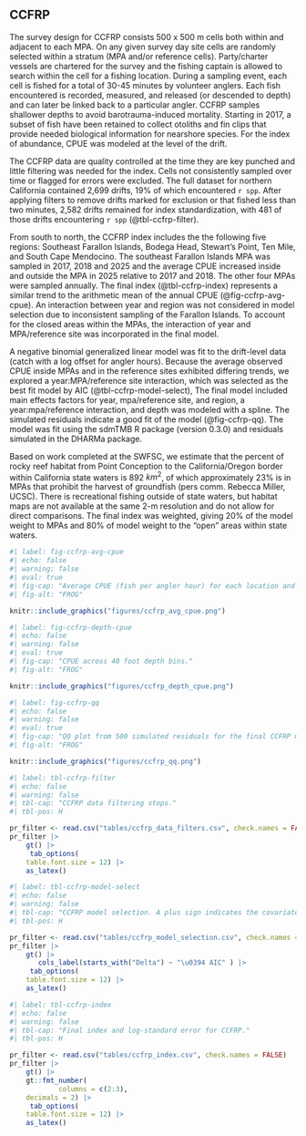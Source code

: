 ## CCFRP

The survey design for CCFRP consists 500 x 500 m cells both within and adjacent to each MPA. On any given survey day site cells are randomly  selected within a stratum (MPA and/or reference cells). Party/charter vessels are chartered for the survey and the fishing captain is allowed to search within the cell for a fishing location.  During a sampling event, each cell is fished for a total of 30-45 minutes by volunteer anglers. Each fish encountered is recorded, measured, and released (or descended to depth) and can later be linked back to a particular angler. CCFRP samples shallower depths to avoid barotrauma-induced mortality. Starting in 2017, a subset of fish have been retained to collect otoliths and fin clips that provide needed biological information for nearshore species. For the index of abundance, CPUE was modeled at the level of the drift.

The CCFRP data are quality controlled at the time they are key punched and little filtering was needed for the index. Cells not consistently sampled over time or flagged for errors were excluded. The full dataset for northern California contained 2,699 drifts, 19% of which encountered `r spp`.  After applying filters to remove drifts marked for exclusion or that fished less than two minutes, 2,582 drifts remained for index standardization, with 481 of those drifts encountering `r spp` (@tbl-ccfrp-filter).

From south to north, the CCFRP index includes the the following five regions: Southeast Farallon Islands, Bodega Head, Stewart's Point, Ten Mile, and South Cape Mendocino. The southeast Farallon Islands MPA was sampled in 2017, 2018 and 2025 and the average CPUE increased inside and outside the MPA in 2025 relative to 2017 and 2018.  The other four MPAs were sampled annually. The final index (@tbl-ccfrp-index) represents a similar trend to the arithmetic mean of the annual CPUE (@fig-ccfrp-avg-cpue). An interaction between year and region was not considered in model selection due to inconsistent sampling of the Farallon Islands. To account for the closed areas within the MPAs, the interaction of year and MPA/reference site was incorporated in the final model.

A negative binomial generalized linear model was fit to the drift-level data (catch with a log offset for angler hours). Because the average observed CPUE inside MPAs and in the reference sites exhibited differing trends, we explored a year:MPA/reference site interaction, which was selected as the best fit model by AIC (@tbl-ccfrp-model-select), The final model included main effects factors for year, mpa/reference site, and region, a year:mpa/reference interaction, and depth was modeled with a spline. The simulated residuals indicate a good fit of the model (@fig-ccfrp-qq). The model was fit using the sdmTMB R package (version 0.3.0) and residuals simulated in the DHARMa package. 

Based on work completed at the SWFSC, we estimate that the percent of rocky reef habitat from Point Conception to the California/Oregon border within California state waters is 892 $km^2$, of which approximately 23% is in MPAs that prohibit the harvest of groundfish (pers comm. Rebecca Miller, UCSC). There is recreational fishing outside of state waters, but habitat maps are not available at the same 2-m resolution and do not allow for direct comparisons. The final index was weighted, giving 20% of the model weight to MPAs and 80% of model weight to the "open" areas within state waters.

```r
#| label: fig-ccfrp-avg-cpue
#| echo: false 
#| warning: false 
#| eval: true 
#| fig-cap: "Average CPUE (fish per angler hour) for each location and site."
#| fig-alt: "FROG"

knitr::include_graphics("figures/ccfrp_avg_cpue.png")

```


```r
#| label: fig-ccfrp-depth-cpue
#| echo: false 
#| warning: false 
#| eval: true 
#| fig-cap: "CPUE across 40 foot depth bins."
#| fig-alt: "FROG"

knitr::include_graphics("figures/ccfrp_depth_cpue.png")

```

```r
#| label: fig-ccfrp-qq
#| echo: false 
#| warning: false 
#| eval: true 
#| fig-cap: "QQ plot from 500 simulated residuals for the final CCFRP model."
#| fig-alt: "FROG"

knitr::include_graphics("figures/ccfrp_qq.png")

```



```r
#| label: tbl-ccfrp-filter
#| echo: false
#| warning: false
#| tbl-cap: "CCFRP data filtering steps."
#| tbl-pos: H

pr_filter <- read.csv("tables/ccfrp_data_filters.csv", check.names = FALSE)
pr_filter |>
    gt() |>
     tab_options(
    table.font.size = 12) |>
    as_latex()
```


```r
#| label: tbl-ccfrp-model-select
#| echo: false
#| warning: false
#| tbl-cap: "CCFRP model selection. A plus sign indicates the covariate included and a minus sign indicates it is excluded."
#| tbl-pos: H

pr_filter <- read.csv("tables/ccfrp_model_selection.csv", check.names = FALSE)
pr_filter |>
    gt() |>
       cols_label(starts_with("Delta") ~ "\u0394 AIC" ) |>
     tab_options(
    table.font.size = 12) |>
    as_latex()
```


```r
#| label: tbl-ccfrp-index
#| echo: false
#| warning: false
#| tbl-cap: "Final index and log-standard error for CCFRP."
#| tbl-pos: H

pr_filter <- read.csv("tables/ccfrp_index.csv", check.names = FALSE)
pr_filter |>
    gt() |>
    gt::fmt_number(
            columns = c(2:3),
    decimals = 2) |>
     tab_options(
    table.font.size = 12) |>
    as_latex()
```

\pagebreak